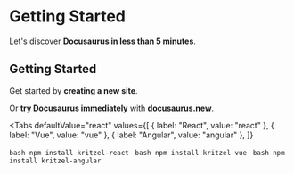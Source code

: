 
# Getting Started

Let's discover **Docusaurus in less than 5 minutes**.

## Getting Started

Get started by **creating a new site**.

Or **try Docusaurus immediately** with **[docusaurus.new](https://docusaurus.new)**.

<Tabs
  defaultValue="react"
  values={[
    { label: "React", value: "react" },
    { label: "Vue", value: "vue" },
    { label: "Angular", value: "angular" },
  ]}
>
  <TabItem value="react">```bash npm install kritzel-react ```</TabItem>
  <TabItem value="vue">```bash npm install kritzel-vue ```</TabItem>
  <TabItem value="angular">```bash npm install kritzel-angular ```</TabItem>
</Tabs>
